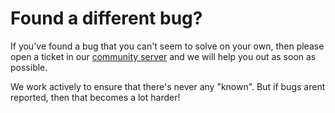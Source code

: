 # Found a different bug?

If you've found a bug that you can\'t seem to solve on your own, then please open a ticket in our [community server](http://docs.zerio-scripts.com) and we will help you out as soon as possible.

We work actively to ensure that there's never any \"known\". But if bugs arent reported, then that becomes a lot harder!
